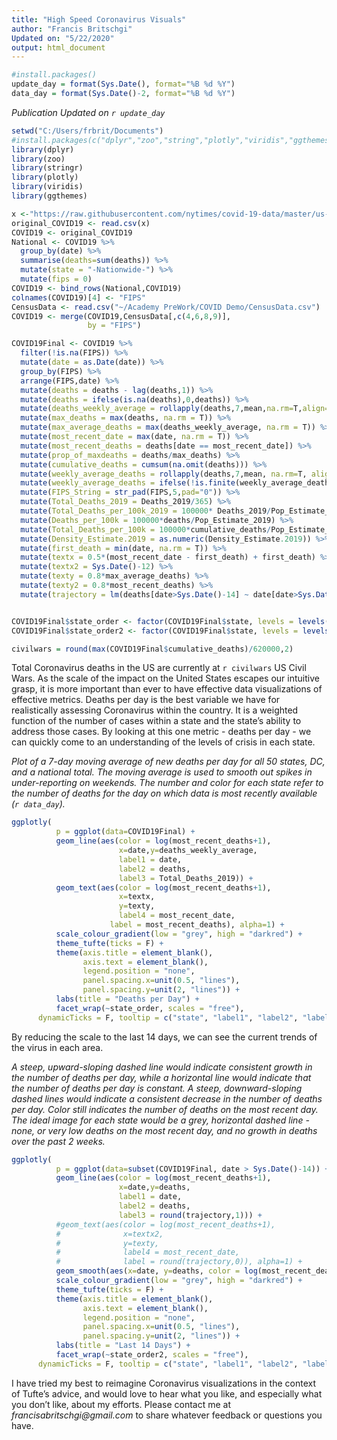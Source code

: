 ```yaml
---
title: "High Speed Coronavirus Visuals"
author: "Francis Britschgi"
Updated on: "5/22/2020"
output: html_document
---
```

```r
#install.packages()
update_day = format(Sys.Date(), format="%B %d %Y")
data_day = format(Sys.Date()-2, format="%B %d %Y")
```

*Publication Updated on `r update_day`*

```r
setwd("C:/Users/frbrit/Documents")
#install.packages(c("dplyr","zoo","string","plotly","viridis","ggthemes"),repos = "http://cran.us.r-project.org")
library(dplyr)
library(zoo)
library(stringr)
library(plotly)
library(viridis)
library(ggthemes)

x <-"https://raw.githubusercontent.com/nytimes/covid-19-data/master/us-states.csv"
original_COVID19 <- read.csv(x)
COVID19 <- original_COVID19
National <- COVID19 %>%
  group_by(date) %>%
  summarise(deaths=sum(deaths)) %>%
  mutate(state = "-Nationwide-") %>%
  mutate(fips = 0)
COVID19 <- bind_rows(National,COVID19)
colnames(COVID19)[4] <- "FIPS"
CensusData <- read.csv("~/Academy PreWork/COVID Demo/CensusData.csv")
COVID19 <- merge(COVID19,CensusData[,c(4,6,8,9)], 
                 by = "FIPS")

COVID19Final <- COVID19 %>%
  filter(!is.na(FIPS)) %>%
  mutate(date = as.Date(date)) %>%
  group_by(FIPS) %>%
  arrange(FIPS,date) %>%
  mutate(deaths = deaths - lag(deaths,1)) %>%
  mutate(deaths = ifelse(is.na(deaths),0,deaths)) %>%
  mutate(deaths_weekly_average = rollapply(deaths,7,mean,na.rm=T,align='right',fill=NA)) %>%
  mutate(max_deaths = max(deaths, na.rm = T)) %>%
  mutate(max_average_deaths = max(deaths_weekly_average, na.rm = T)) %>%
  mutate(most_recent_date = max(date, na.rm = T)) %>%
  mutate(most_recent_deaths = deaths[date == most_recent_date]) %>%
  mutate(prop_of_maxdeaths = deaths/max_deaths) %>%
  mutate(cumulative_deaths = cumsum(na.omit(deaths))) %>%
  mutate(weekly_average_deaths = rollapply(deaths,7,mean, na.rm=T, align='right', fill=NA)) %>%
  mutate(weekly_average_deaths = ifelse(!is.finite(weekly_average_deaths),NA,round(weekly_average_deaths,0))) %>%
  mutate(FIPS_String = str_pad(FIPS,5,pad="0")) %>%
  mutate(Total_Deaths_2019 = Deaths_2019/365) %>%
  mutate(Total_Deaths_per_100k_2019 = 100000* Deaths_2019/Pop_Estimate_2019) %>%
  mutate(Deaths_per_100k = 100000*deaths/Pop_Estimate_2019) %>%
  mutate(Total_Deaths_per_100k = 100000*cumulative_deaths/Pop_Estimate_2019) %>%
  mutate(Density_Estimate.2019 = as.numeric(Density_Estimate.2019)) %>%
  mutate(first_death = min(date, na.rm = T)) %>%
  mutate(textx = 0.5*(most_recent_date - first_death) + first_death) %>%
  mutate(textx2 = Sys.Date()-12) %>%
  mutate(texty = 0.8*max_average_deaths) %>%
  mutate(texty2 = 0.8*most_recent_deaths) %>%
  mutate(trajectory = lm(deaths[date>Sys.Date()-14] ~ date[date>Sys.Date()-14])$coef[2])


COVID19Final$state_order <- factor(COVID19Final$state, levels = levels(reorder(COVID19Final$state, -COVID19Final$most_recent_deaths)))
COVID19Final$state_order2 <- factor(COVID19Final$state, levels = levels(reorder(COVID19Final$state, -COVID19Final$trajectory)))

civilwars = round(max(COVID19Final$cumulative_deaths)/620000,2)
```

Total Coronavirus deaths in the US are currently at `r civilwars` US Civil Wars. As the scale of the impact on the United States escapes our intuitive grasp, it is more important than ever to have effective data visualizations of effective metrics. Deaths per day is the best variable we have for realistically assessing Coronavirus within the country. It is a weighted function of the number of cases within a state and the state's ability to address those cases. By looking at this one metric - deaths per day - we can quickly come to an understanding of the levels of crisis in each state.

*Plot of a 7-day moving average of new deaths per day for all 50 states, DC, and a national total. The moving average is used to smooth out spikes in under-reporting on weekends. The number and color for each state refer to the number of deaths for the day on which data is most recently available (`r data_day`).*

```r
ggplotly(
          p = ggplot(data=COVID19Final) +
          geom_line(aes(color = log(most_recent_deaths+1),
                        x=date,y=deaths_weekly_average, 
                        label1 = date, 
                        label2 = deaths, 
                        label3 = Total_Deaths_2019)) + 
          geom_text(aes(color = log(most_recent_deaths+1),
                        x=textx,
                        y=texty,
                        label4 = most_recent_date,
                      label = most_recent_deaths), alpha=1) + 
          scale_colour_gradient(low = "grey", high = "darkred") +
          theme_tufte(ticks = F) +
          theme(axis.title = element_blank(),
                axis.text = element_blank(),
                legend.position = "none",
                panel.spacing.x=unit(0.5, "lines"),
                panel.spacing.y=unit(2, "lines")) +
          labs(title = "Deaths per Day") +
          facet_wrap(~state_order, scales = "free"),
      dynamicTicks = F, tooltip = c("state", "label1", "label2", "label3", "label4"))
```

By reducing the scale to the last 14 days, we can see the current trends of the virus in each area.

*A steep, upward-sloping dashed line would indicate consistent growth in the number of deaths per day, while a horizontal line would indicate that the number of deaths per day is constant. A steep, downward-sloping dashed lines would indicate a consistent decrease in the number of deaths per day. Color still indicates the number of deaths on the most recent day. The ideal image for each state would be a grey, horizontal dashed line - none, or very low deaths on the most recent day, and no growth in deaths over the past 2 weeks.*

```r
ggplotly(
          p = ggplot(data=subset(COVID19Final, date > Sys.Date()-14)) +
          geom_line(aes(color = log(most_recent_deaths+1),
                        x=date,y=deaths, 
                        label1 = date, 
                        label2 = deaths, 
                        label3 = round(trajectory,1))) + 
          #geom_text(aes(color = log(most_recent_deaths+1),
          #              x=textx2,
          #              y=texty,
          #              label4 = most_recent_date,
          #              label = round(trajectory,0)), alpha=1) + 
          geom_smooth(aes(x=date, y=deaths, color = log(most_recent_deaths+1)), formula = y ~ x, method = "lm", linetype="dashed", se = F, size = .2)+
          scale_colour_gradient(low = "grey", high = "darkred") +
          theme_tufte(ticks = F) +
          theme(axis.title = element_blank(),
                axis.text = element_blank(),
                legend.position = "none",
                panel.spacing.x=unit(0.5, "lines"),
                panel.spacing.y=unit(2, "lines")) +
          labs(title = "Last 14 Days") +
          facet_wrap(~state_order2, scales = "free"),
      dynamicTicks = F, tooltip = c("state", "label1", "label2", "label3", "label4"))
```

I have tried my best to reimagine Coronavirus visualizations in the context of Tufte's advice, and would love to hear what you like, and especially what you don't like, about my efforts. Please contact me at *francisabritschgi@gmail.com* to share whatever feedback or questions you have. 